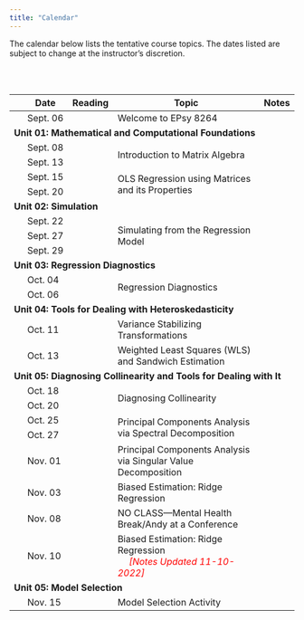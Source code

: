 ```yaml
---
title: "Calendar"
---
```



The calendar below lists the tentative course topics. The dates listed are subject to change at the instructor's discretion.

<br /><br />


<table class="table">

<thead>
<tr>
<th style="width:5%;text-align:center"></th>
<th style="width:10%;">Date</th>
<th style="width:10%;text-align:center">Reading</th>
<th style="width:65%;">Topic</th>
<th style="width:10%;text-align:center">Notes</th>
</tr>
</thead>



<tbody>


<tr>
<td align="center" style="vertical-align:middle;">&nbsp;</td>
<td>Sept. 06</td>
<td align="center" style="vertical-align:middle;">
  <a class="my-link" href="readings/01-welcome-to-8264.html"><span class="fa fa-book"></span></a>
</td>
<td>Welcome to EPsy 8264</td>
<td align="center" style="vertical-align:middle;">&nbsp;</td>
</tr>


<!-- Unit 01: MATHEMATICAL AND COMPUTATIONAL FOUNDATIONS -->

<tr>
<td colspan="5"><b>Unit 01: Mathematical and Computational Foundations</b></td>
</tr>

<tr>
<td align="center" style="vertical-align:middle;">&nbsp;</td>
<td>Sept. 08</td>
<td align="center" style="vertical-align:middle;" rowspan="2">
  <a class="my-link" href="readings/02-introduction-to-matrix-algebra.html"><span class="fa fa-book"></span></a>
</td>
<td style="vertical-align:middle;" rowspan="2">Introduction to Matrix Algebra</td>
<td align="center" style="vertical-align:middle;" rowspan="2">
  <a class = "my-link" href="worksheets/02-introduction-to-matrix-algebra.html"><span class="fas fa-link"></span></a>
</td>
</tr>

<tr>
<td align="center" style="vertical-align:middle;">&nbsp;</td>
<td>Sept. 13</td>
</tr>

<tr>
<td align="center" style="vertical-align:middle;">&nbsp;</td>
<td>Sept. 15</td>
<td align="center" style="vertical-align:middle;" rowspan="2">
  <a class="my-link" href="readings/03-ols.html"><span class="fa fa-book"></span></a>
</td>
<td style="vertical-align:middle;" rowspan="2">OLS Regression using Matrices and its Properties</td>
<td align="center" style="vertical-align:middle;" rowspan="2">
  <a class = "my-link" href="notes/03-ols-regression.html"><span class="fas fa-link"></span></a>
</td>
</tr>

<tr>
<td align="center" style="vertical-align:middle;">&nbsp;</td>
<td>Sept. 20</td>
</tr>


<!-- Unit 02: SIMULATION -->


<tr>
<td colspan="5"><b>Unit 02: Simulation</b></td>
</tr>

<tr>
<td align="center" style="vertical-align:middle;">&nbsp;</td>
<td>Sept. 22</td>
<td align="center" style="vertical-align:middle;" rowspan="3">
  <a class="my-link" href="readings/04-simulating-from-the-regression-model.html"><span class="fa fa-book"></span></a>
</td>
<td style="vertical-align:middle;" rowspan="3">Simulating from the Regression Model</td>
<td align="center" style="vertical-align:middle;" rowspan="3">
  <a class = "my-link" href="notes/04-simulating-from-the-regression-model.html"><span class="fas fa-link"></span></a>
</td>
</tr>

<tr>
<td align="center" style="vertical-align:middle;">&nbsp;</td>
<td>Sept. 27</td>
</tr>

<tr>
<td align="center" style="vertical-align:middle;">&nbsp;</td>
<td>Sept. 29</td>
</tr>


<!-- Unit 03: REGRESSION DIAGNOSTICS -->


<!-- <tr> -->
<td colspan="5"><b>Unit 03: Regression Diagnostics</b></td>
</tr>

<tr>
<td align="center" style="vertical-align:middle;">&nbsp;</td>
<td>Oct. 04</td>
<td align="center" style="vertical-align:middle;" rowspan="2">
  <a class="my-link" href="readings/05-regression-diagnostics.html"><span class="fa fa-book"></span></a>
</td>
<td style="vertical-align:middle;" rowspan="2">Regression Diagnostics</td>
<td align="center" style="vertical-align:middle;" rowspan="2">
  <a class = "my-link" href="notes/05-regression-diagnostics.html"><span class="fas fa-link"></span></a>
</td>
</tr>

<tr>
<td align="center" style="vertical-align:middle;">&nbsp;</td>
<td>Oct. 06</td>
</tr>


   

<!-- Unit 03: HETEROSKEDASTICITY-->

<tr>
<td colspan="5"><b>Unit 04: Tools for Dealing with Heteroskedasticity</b></td>
</tr>

<tr>
<td align="center" style="vertical-align:middle;">&nbsp;</td>
<td>Oct. 11</td>
<td align="center" style="vertical-align:middle;">
  <a class="my-link" href="readings/06-variance-stabilizing-transformations.html"><span class="fa fa-book"></span></a>
</td>
<td style="vertical-align:middle;">Variance Stabilizing Transformations</td>
<td align="center" style="vertical-align:middle;">
  <a class = "my-link" href="notes/06-tools-for-dealing-with-heteroskedasticity.html"><span class="fas fa-link"></span></a>
</td>
</tr>

<tr>
<td align="center" style="vertical-align:middle;">&nbsp;</td>
<td>Oct. 13</td>
<td align="center" style="vertical-align:middle;">
  <a class="my-link" href="readings/07-wls-and-sandwich-estimation.html
  "><span class="fa fa-book"></span></a>
</td>
<td style="vertical-align:middle;">Weighted Least Squares (WLS) and Sandwich Estimation</td>
<td align="center" style="vertical-align:middle;">
  <a class = "my-link" href="notes/06-tools-for-dealing-with-heteroskedasticity.html"><span class="fas fa-link"></span></a>
</td>
</tr>


<!-- Unit 04: COLLINEARITY -->


<tr>
<td colspan="5"><b>Unit 05: Diagnosing Collinearity and Tools for Dealing with It</b></td>
</tr>

<tr>
<td align="center" style="vertical-align:middle;">&nbsp;</td>
<td>Oct. 18</td>
<td align="center" style="vertical-align:middle;" rowspan="2">
  <a class="my-link" href="readings/08-diagnosing-collinearity.html"><span class="fa fa-book"></span></a>
</td>
<td style="vertical-align:middle;" rowspan="2">Diagnosing Collinearity</td>
<td align="center" style="vertical-align:middle;" rowspan="2">
  <a class = "my-link" href="notes/07-diagnosing-collinearity.html"><span class="fas fa-link"></span></a>
</td>
</tr>

<tr>
<td align="center" style="vertical-align:middle;">&nbsp;</td>
<td>Oct. 20</td>
</tr>

<tr>
<td align="center" style="vertical-align:middle;">&nbsp;</td>
<td>Oct. 25</td>
<td align="center" style="vertical-align:middle;" rowspan="2">
  <a class="my-link" href="readings/09-pca-via-spectral-decomposition.html"><span class="fa fa-book"></span></a>
</td>
<td style="vertical-align:middle;" rowspan="2">Principal Components Analysis via Spectral Decomposition</td>
<td align="center" style="vertical-align:middle;" rowspan="2">
  <a class = "my-link" href="notes/08-pca-via-spectral-decomposition.html"><span class="fas fa-link"></span></a>
</td>
</tr>

<tr>
<td align="center" style="vertical-align:middle;">&nbsp;</td>
<td>Oct. 27</td>
</tr>

<tr>
<td align="center" style="vertical-align:middle;">&nbsp;</td>
<td>Nov. 01</td>
<td align="center" style="vertical-align:middle;">
  <a class="my-link" href="readings/10-pca-via-svd.html"><span class="fa fa-book"></span></a>
</td>
<td style="vertical-align:middle;">Principal Components Analysis via Singular Value Decomposition</td>
<td align="center" style="vertical-align:middle;">
  <a class = "my-link" href="notes/09-pca-via-svd.html"><span class="fas fa-link"></span></a>
</td>
</tr>

<!-- <tr> -->
<!-- <td align="center" style="vertical-align:middle;">&nbsp;</td> -->
<!-- <td>Oct. 27</td> -->
<!-- <td align="center" style="vertical-align:middle;"> -->
<!--   <!-- <a class="my-link" href="readings/10-pca-via-svd.html"><span class="fa fa-book"></span></a> -->
<!-- </td> -->
<!-- <td style="vertical-align:middle;">Principal Components on Different Input Matrices</td> -->
<!-- <td align="center" style="vertical-align:middle;"> -->
<!--   <!-- <a class = "my-link" href="notes/08-pca-via-svd.html"><span class="fas fa-link"></span></a> -->
<!-- </td> -->
<!-- </tr> -->



<tr>
<td align="center" style="vertical-align:middle;">&nbsp;</td>
<td>Nov. 03</td>
<td align="center" style="vertical-align:middle;">
  <a class="my-link" href="readings/11-biased-estimation-ridge-regression.html"><span class="fa fa-book"></span></a>
</td>
<td style="vertical-align:middle;">Biased Estimation: Ridge Regression</td>
<td align="center" style="vertical-align:middle;">
  <a class = "my-link" href="notes/10-biased-estimation-ridge-regression.html"><span class="fas fa-link"></span></a>
</td>
</tr>


<tr>
<td align="center" style="vertical-align:middle;">&nbsp;</td>
<td>Nov. 08</td>
<td align="center" style="vertical-align:middle;"></td>
<td style="vertical-align:middle;">NO CLASS&mdash;Mental Health Break/Andy at a Conference</td>
<td align="center" style="vertical-align:middle;"></td>
</tr>

<tr>
<td align="center" style="vertical-align:middle;">&nbsp;</td>
<td>Nov. 10</td>
<td align="center" style="vertical-align:middle;">
  <a class="my-link" href="readings/11-biased-estimation-ridge-regression.html"><span class="fa fa-book"></span></a>
</td>
<td style="vertical-align:middle;">Biased Estimation: Ridge Regression <br /> <span style="margin-left:20px; color:red;">*[Notes Updated 11-10-2022]*</span></td>
<td align="center" style="vertical-align:middle;">
  <a class = "my-link" href="notes/10-biased-estimation-ridge-regression.html"><span class="fas fa-link"></span></a>
</td>
</tr>

<!-- Unit 05: MODEL SELECTION -->


<tr>
<td colspan="5"><b>Unit 05: Model Selection</b></td>
</tr>

<tr>
<td align="center" style="vertical-align:middle;">&nbsp;</td>
<td>Nov. 15</td>
<td align="center" style="vertical-align:middle;"></td>
<td style="vertical-align:middle;">Model Selection Activity</td>
<td align="center" style="vertical-align:middle;">
  <a class = "my-link" href="worksheets/13-model-selection.html"><span class="fas fa-link"></span></a>
</td>
</tr>


<!-- <tr> -->
<!-- <td align="center" style="vertical-align:middle;">&nbsp;</td> -->
<!-- <td>Nov. 17</td> -->
<!-- <td align="center" style="vertical-align:middle;" rowspan="2"> -->
<!--   <a class="my-link" href="readings/12-model-selection.html"><span class="fa fa-book"></span></a> -->
<!-- </td> -->
<!-- <td style="vertical-align:middle;" rowspan="2">Model Selection: The 'Vintage' Methods</td> -->
<!-- <td align="center" style="vertical-align:middle;" rowspan="2"> -->
<!--   <a class = "my-link" href="handouts/2021-10-26-notes-model-selection.pdf"><span class="fas fa-link"></span></a> -->
<!-- </td> -->
<!-- </tr> -->

<!-- <tr> -->
<!-- <td align="center" style="vertical-align:middle;">&nbsp;</td> -->
<!-- <td>Nov. 22</td> -->
<!-- </tr> -->


<!-- <tr> -->
<!-- <td align="center" style="vertical-align:middle;" rowspan="2">&nbsp;</td> -->
<!-- <td>Nov. 29</td> -->
<!-- <td align="center" style="vertical-align:middle;" rowspan="2"> -->
<!--   <a class="my-link" href="readings/13-cross-validation.html"><span class="fa fa-book"></span></a> -->
<!-- </td> -->
<!-- <td style="vertical-align:middle;" rowspan="2">Model Selection: Cross-Validation Methods</td> -->
<!-- <td align="center" style="vertical-align:middle;"> -->
<!--   <a class = "my-link" href="posts/2021-11-18-notes-cross-validation"><span class="fas fa-link"></span></a> -->
<!-- </td> -->
<!-- </tr> -->

<!-- <tr> -->
<!-- <td align="center" style="vertical-align:middle;">&nbsp;</td> -->
<!-- <td>Dec. 01</td> -->
<!-- </tr> -->



<!-- Unit 06:PATH ANALYSIS -->

<!-- <tr> -->
<!-- <td colspan="5"><b>Unit 06: Path Analysis</b></td> -->
<!-- </tr> -->

<!-- CUT THIS: Add to READING  -->


<!-- <tr> -->
<!-- <td align="center" style="vertical-align:middle;">&nbsp;</td> -->
<!-- <td>Dec. 01</td> -->
<!-- <td align="center" style="vertical-align:middle;"> -->
<!--   <a class="my-link" href="readings/14-regression-from-summary-measures.html"><span class="fa fa-book"></span></a> -->
<!-- </td> -->
<!-- <td style="vertical-align:middle;">Regression from Summary Measures</td> -->
<!-- <td align="center" style="vertical-align:middle;"> -->
<!--   <a class = "my-link" href="posts/2021-11-22-notes-regression-from-summary-measures"><span class="fas fa-link"></span></a> -->
<!-- </td> -->
<!-- </tr> -->



<!-- <tr> -->
<!-- <td align="center" style="vertical-align:middle;">&nbsp;</td> -->
<!-- <td>Dec. 06</td> -->
<!-- <td align="center" style="vertical-align:middle;" rowspan="2"></td> -->
<!-- <td style="vertical-align:middle;" rowspan="2">Path Analysis</td> -->
<!-- <td align="center" style="vertical-align:middle;" rowspan="2"> -->
<!--   <a class = "my-link" href="posts/2021-12-08-notes-path-models"><span class="fas fa-link"></span></a> -->
<!-- </td> -->
<!-- </tr> -->

<!-- <tr> -->
<!-- <td align="center" style="vertical-align:middle;">&nbsp;</td> -->
<!-- <td>Dec. 08</td> -->
<!-- </tr> -->

<!-- <tr> -->
<!-- <td align="center" style="vertical-align:middle;">&nbsp;</td> -->
<!-- <td>Dec. 13</td> -->
<!-- <td align="center" style="vertical-align:middle;"></td> -->
<!-- <td style="vertical-align:middle;">NO CLASS</td> -->
<!-- <td align="center" style="vertical-align:middle;"></td> -->
<!-- </tr> -->

</tbody>
</table>






